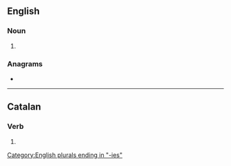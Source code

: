 {{also|élégies}}
==English==

===Noun===
{{head|en|noun form}}

# {{plural of|elegy|lang=en}}

===Anagrams===
* {{anagrams|en|a=eeegils|elegise}}

[[Category:English plurals ending in "-ies"]]

----

==Catalan==

===Verb===
{{head|ca|verb form}}

# {{ca-verb form of|p=2|n=sg|t=impf|m=ind|elegir}}